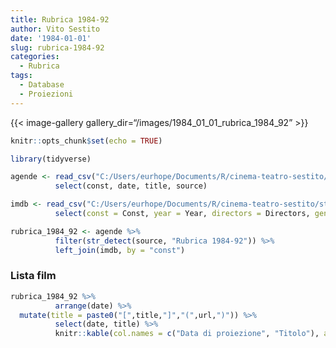 ```yaml
---
title: Rubrica 1984-92
author: Vito Sestito
date: '1984-01-01'
slug: rubrica-1984-92
categories:
  - Rubrica
tags:
  - Database
  - Proiezioni
---
```


{{< image-gallery gallery_dir="/images/1984_01_01_rubrica_1984_92" >}}
```r
knitr::opts_chunk$set(echo = TRUE)

library(tidyverse)

agende <- read_csv("C:/Users/eurhope/Documents/R/cinema-teatro-sestito/static/data/programmazione_agende.csv") %>%
          select(const, date, title, source)

imdb <- read_csv("C:/Users/eurhope/Documents/R/cinema-teatro-sestito/static/data/programmazione_imdb.csv") %>%
          select(const = Const, year = Year, directors = Directors, genres = Genres, imdb_rating = `IMDb Rating`, runtime = `Runtime (mins)`, url = URL)

rubrica_1984_92 <- agende %>%
          filter(str_detect(source, "Rubrica 1984-92")) %>%
          left_join(imdb, by = "const")
```
### Lista film
```r
rubrica_1984_92 %>%
          arrange(date) %>%
  mutate(title = paste0("[",title,"]","(",url,")")) %>%
          select(date, title) %>%
          knitr::kable(col.names = c("Data di proiezione", "Titolo"), align = c("l", "l", "l"))
```